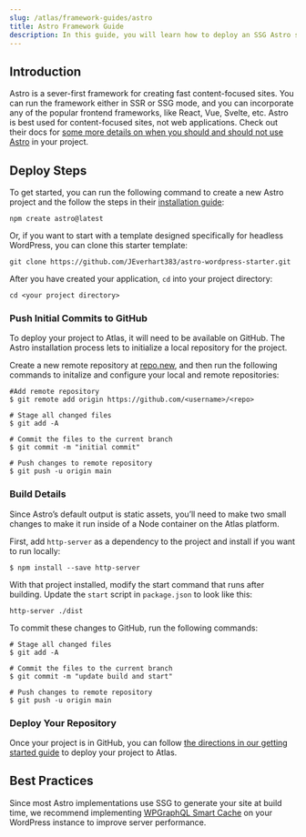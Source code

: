 ```yaml
---
slug: /atlas/framework-guides/astro
title: Astro Framework Guide
description: In this guide, you will learn how to deploy an SSG Astro site on the Atlas platform. 
---
```

## Introduction 

Astro is a sever-first framework for creating fast content-focused sites. You can run the framework either in SSR or SSG mode, and you can incorporate any of the popular frontend frameworks, like React, Vue, Svelte, etc. Astro is best used for content-focused sites, not web applications. Check out their docs for [some more details on when you should and should not use Astro](https://docs.astro.build/en/concepts/why-astro/) in your project.

## Deploy Steps

To get started, you can run the following command to create a new Astro project and the follow the steps in their [installation guide](https://docs.astro.build/en/install/auto/):

`npm create astro@latest`

Or, if you want to start with a template designed specifically for headless WordPress, you can clone this starter template:

`git clone https://github.com/JEverhart383/astro-wordpress-starter.git`

After you have created your application, `cd` into your project directory:

`cd <your project directory>`

### Push Initial Commits to GitHub

To deploy your project to Atlas, it will need to be available on GitHub. The Astro installation process lets to initialize a local repository for the project.

Create a new remote repository at [repo.new](https://github.com/new/), and then run the following commands to initalize and configure your local and remote repositories:

```
#Add remote repository
$ git remote add origin https://github.com/<username>/<repo>

# Stage all changed files
$ git add -A

# Commit the files to the current branch
$ git commit -m "initial commit"

# Push changes to remote repository
$ git push -u origin main

```
### Build Details 

Since Astro’s default output is static assets, you’ll need to make two small changes to make it run inside of a Node container on the Atlas platform.

First, add `http-server` as a dependency to the project and install if you want to run locally:

`$ npm install --save http-server`

With that project installed, modify the start command that runs after building. Update the `start` script in `package.json` to look like this:

`http-server ./dist`

To commit these changes to GitHub, run the following commands:

```
# Stage all changed files
$ git add -A

# Commit the files to the current branch
$ git commit -m "update build and start"

# Push changes to remote repository
$ git push -u origin main
```

### Deploy Your Repository

Once your project is in GitHub, you can follow [the directions in our getting started guide](https://developers.wpengine.com/docs/atlas/getting-started/deploy-from-existing-repo) to deploy your project to Atlas.

## Best Practices 

Since most Astro implementations use SSG to generate your site at build time, we recommend implementing [WPGraphQL Smart Cache](https://developers.wpengine.com/blog/wpgraphql-smart-cache-with-next-js-and-apollo) on your WordPress instance to improve server performance.

